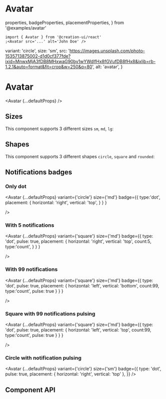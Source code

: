 # Avatar

  properties,
  badgeProperties,
  placementProperties,
} from '@examples/avatar'

```tsx copy
import { Avatar } from '@creation-ui/react'
;<Avatar src='...' alt='John Doe' />
```

  variant: 'circle',
  size: 'sm',
  src: 'https://images.unsplash.com/photo-1535713875002-d1d0cf377fde?ixid=MnwxMjA3fDB8MHxwaG90by1wYWdlfHx8fGVufDB8fHx8&ixlib=rb-1.2.1&auto=format&fit=crop&w=250&q=80',
  alt: 'avatar',
}

# Avatar

<Avatar {...defaultProps} />

## Sizes

This component supports 3 different sizes `sm`, `md`, `lg`:

<UnfoldVariants
  component={Avatar}
  variants={ELEMENT_SIZES}
  prop='size'
  componentProps={defaultProps}
/>

## Shapes

This component supports 3 different shapes `circle`, `square` and `rounded`:

<UnfoldVariants
  component={Avatar}
  variants={AVATAR_VARIANTS}
  prop='variant'
  componentProps={defaultProps}
/>

## Notifications badges

### Only dot

<Avatar    {...defaultProps}
      variant={'circle'}
      size={'md'}
      badge={{
        type:'dot',
        placement: {
           horizontal: 'right',
           vertical: 'top',
        }
        }
      }

/>

### With 5 notifications

<Avatar    {...defaultProps}
      variant={'square'}
      size={'md'}
      badge={{
        type: 'dot',
        pulse: true,
        placement: {
           horizontal: 'right',
           vertical: 'top',
           count:5,
           type:'count',
        }
        }
      }

/>

### With 99 notifications

<Avatar    {...defaultProps}
      variant={'square'}
      size={'md'}
      badge={{
        type: 'dot',
        pulse: true,
        placement: {
           horizontal: 'left',
           vertical: 'bottom',
           count:99,
           type:'count',
           pulse: true
        }
        }
      }

/>

### Square with 99 notifications pulsing

<Avatar    {...defaultProps}
      variant={'square'}
      size={'md'}
      badge={{
        type: 'dot',
        pulse: true,
        placement: {
           horizontal: 'left',
           vertical: 'top',
           count:99,
           type:'count',
           pulse: true
        }
        }
      }

/>

### Circle with notification pulsing

<Avatar
  {...defaultProps}
  variant={'circle'}
  size={'sm'}
  badge={{
    type: 'dot',
    pulse: true,
    placement: { horizontal: 'right', vertical: 'top' },
  }}
/>

## Component API

<PropsTable
  properties={properties}
  name='Avatar'
  description='Avatar component props.'
/>
<PropsTable
  properties={badgeProperties}
  name='Badge'
  description='Detailed props of "badge" Avatar props'
/>
<PropsTable
  properties={placementProperties}
  name='Placement'
  description='Detailed props of "badge.placement" Avatar props'
/>
